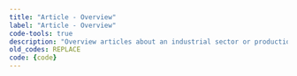 ```yaml
---
title: "Article - Overview"
label: "Article - Overview"
code-tools: true
description: "Overview articles about an industrial sector or production process or other category. These articles may mention or cover innovations. This category includes for example rankings and competitions, but Fair-reports are not included. Fair reports have their own code."
old_codes: REPLACE
code: {code}
---
```

